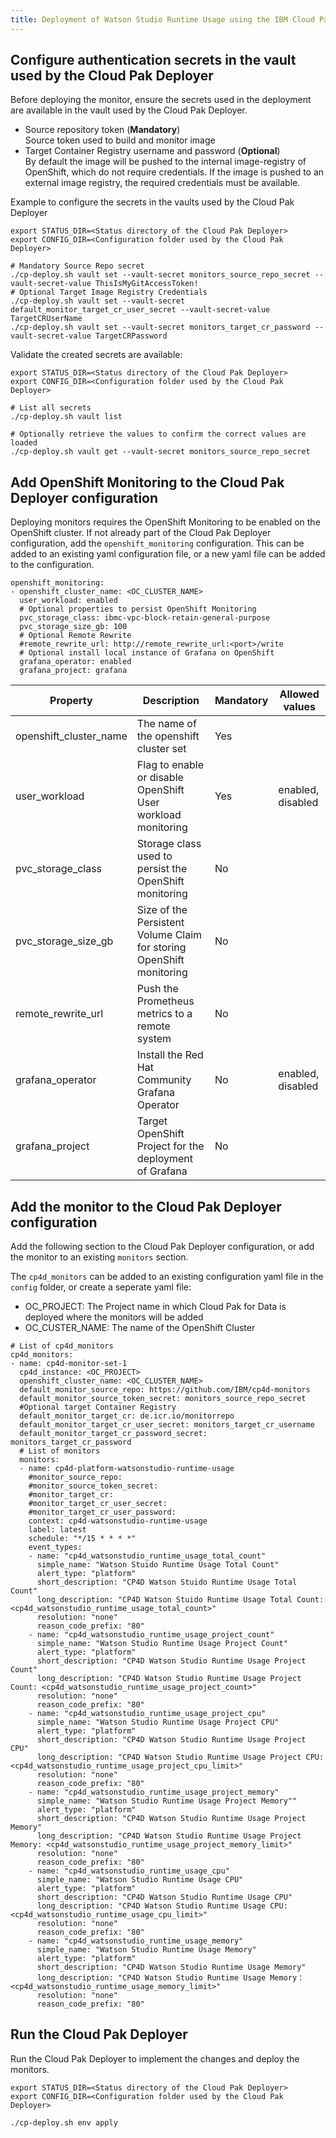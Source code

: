```yaml
---
title: Deployment of Watson Studio Runtime Usage using the IBM Cloud Pak Deployer 
---
```


## Configure authentication secrets in the vault used by the Cloud Pak Deployer

Before deploying the monitor, ensure the secrets used in the deployment are available in the vault used by the Cloud Pak Deployer.
- Source repository token (**Mandatory**)  
  Source token used to build and monitor image
- Target Container Registry username and password (**Optional**)  
  By default the image will be pushed to the internal image-registry of OpenShift, which do not require credentials. If the image is pushed to an external image registry, the required credentials must be available. 

Example to configure the secrets in the vaults used by the Cloud Pak Deployer

```
export STATUS_DIR=<Status directory of the Cloud Pak Deployer>
export CONFIG_DIR=<Configuration folder used by the Cloud Pak Deployer>

# Mandatory Source Repo secret
./cp-deploy.sh vault set --vault-secret monitors_source_repo_secret --vault-secret-value ThisIsMyGitAccessToken!
# Optional Target Image Registry Credentials
./cp-deploy.sh vault set --vault-secret default_monitor_target_cr_user_secret --vault-secret-value TargetCRUserName
./cp-deploy.sh vault set --vault-secret monitors_target_cr_password --vault-secret-value TargetCRPassword
```

Validate the created secrets are available:
```
export STATUS_DIR=<Status directory of the Cloud Pak Deployer>
export CONFIG_DIR=<Configuration folder used by the Cloud Pak Deployer>

# List all secrets
./cp-deploy.sh vault list

# Optionally retrieve the values to confirm the correct values are loaded
./cp-deploy.sh vault get --vault-secret monitors_source_repo_secret
```

## Add OpenShift Monitoring to the Cloud Pak Deployer configuration

Deploying monitors requires the OpenShift Monitoring to be enabled on the OpenShift cluster. If not already part of the Cloud Pak Deployer configuration, add the `openshift_monitoring` configuration. This can be added to an existing yaml configuration file, or a new yaml file can be added to the configuration.

```
openshift_monitoring:
- openshift_cluster_name: <OC_CLUSTER_NAME>
  user_workload: enabled
  # Optional properties to persist OpenShift Monitoring
  pvc_storage_class: ibmc-vpc-block-retain-general-purpose
  pvc_storage_size_gb: 100
  # Optional Remote Rewrite
  #remote_rewrite_url: http://remote_rewrite_url:<port>/write
  # Optional install local instance of Grafana on OpenShift
  grafana_operator: enabled
  grafana_project: grafana
```


| Property | Description                                                          | Mandatory | Allowed values |
| -------- | -------------------------------------------------------------------- | --------- | -------------- |
| openshift_cluster_name  | The name of the openshift cluster set    | Yes       |   |
| user_workload | Flag to enable or disable OpenShift User workload monitoring | Yes       | enabled, disabled  |
| pvc_storage_class | Storage class used to persist the OpenShift monitoring | No       |  |
| pvc_storage_size_gb | Size of the Persistent Volume Claim for storing OpenShift monitoring | No       |  |
| remote_rewrite_url | Push the Prometheus metrics to a remote system | No       |  |
| grafana_operator | Install the Red Hat Community Grafana Operator | No       | enabled, disabled  |
| grafana_project | Target OpenShift Project for the deployment of Grafana | No       |  |



## Add the monitor to the Cloud Pak Deployer configuration

Add the following section to the Cloud Pak Deployer configuration, or add the monitor to an existing `monitors` section. 

The `cp4d_monitors` can be added to an existing configuration yaml file in the `config` folder, or create a seperate yaml file:
- OC_PROJECT: The Project name in which Cloud Pak for Data is deployed where the monitors will be added
- OC_CUSTER_NAME: The name of the OpenShift Cluster

```
# List of cp4d_monitors
cp4d_monitors:
- name: cp4d-monitor-set-1
  cp4d_instance: <OC_PROJECT>
  openshift_cluster_name: <OC_CLUSTER_NAME>
  default_monitor_source_repo: https://github.com/IBM/cp4d-monitors
  default_monitor_source_token_secret: monitors_source_repo_secret
  #Optional target Container Registry
  default_monitor_target_cr: de.icr.io/monitorrepo  
  default_monitor_target_cr_user_secret: monitors_target_cr_username
  default_monitor_target_cr_password_secret: monitors_target_cr_password
  # List of monitors
  monitors:
  - name: cp4d-platform-watsonstudio-runtime-usage
    #monitor_source_repo:             
    #monitor_source_token_secret:    
    #monitor_target_cr:              
    #monitor_target_cr_user_secret:  
    #monitor_target_cr_user_password:
    context: cp4d-watsonstudio-runtime-usage
    label: latest
    schedule: "*/15 * * * *"
    event_types:
    - name: "cp4d_watsonstudio_runtime_usage_total_count"
      simple_name: "Watson Stuido Runtime Usage Total Count"
      alert_type: "platform"
      short_description: "CP4D Watson Stuido Runtime Usage Total Count"
      long_description: "CP4D Watson Stuido Runtime Usage Total Count: <cp4d_watsonstudio_runtime_usage_total_count>"
      resolution: "none"
      reason_code_prefix: "80"
    - name: "cp4d_watsonstudio_runtime_usage_project_count"
      simple_name: "Watson Studio Runtime Usage Project Count"
      alert_type: "platform"
      short_description: "CP4D Watson Studio Runtime Usage Project Count"
      long_description: "CP4D Watson Studio Runtime Usage Project Count: <cp4d_watsonstudio_runtime_usage_project_count>"
      resolution: "none"
      reason_code_prefix: "80"
    - name: "cp4d_watsonstudio_runtime_usage_project_cpu"
      simple_name: "Watson Studio Runtime Usage Project CPU"
      alert_type: "platform"
      short_description: "CP4D Watson Studio Runtime Usage Project CPU"
      long_description: "CP4D Watson Studio Runtime Usage Project CPU: <cp4d_watsonstudio_runtime_usage_project_cpu_limit>"
      resolution: "none"
      reason_code_prefix: "80"
    - name: "cp4d_watsonstudio_runtime_usage_project_memory"
      simple_name: "Watson Studio Runtime Usage Project Memory""
      alert_type: "platform"
      short_description: "CP4D Watson Studio Runtime Usage Project Memory"
      long_description: "CP4D Watson Studio Runtime Usage Project Memory: <cp4d_watsonstudio_runtime_usage_project_memory_limit>"
      resolution: "none"
      reason_code_prefix: "80"
    - name: "cp4d_watsonstudio_runtime_usage_cpu"
      simple_name: "Watson Studio Runtime Usage CPU"
      alert_type: "platform"
      short_description: "CP4D Watson Studio Runtime Usage CPU"
      long_description: "CP4D Watson Studio Runtime Usage CPU: <cp4d_watsonstudio_runtime_usage_cpu_limit>"
      resolution: "none"
      reason_code_prefix: "80"
    - name: "cp4d_watsonstudio_runtime_usage_memory"
      simple_name: "Watson Studio Runtime Usage Memory"
      alert_type: "platform"
      short_description: "CP4D Watson Studio Runtime Usage Memory"
      long_description: "CP4D Watson Studio Runtime Usage Memory：<cp4d_watsonstudio_runtime_usage_memory_limit>"
      resolution: "none"
      reason_code_prefix: "80"
```

## Run the Cloud Pak Deployer

Run the Cloud Pak Deployer to implement the changes and deploy the monitors. 

```
export STATUS_DIR=<Status directory of the Cloud Pak Deployer>
export CONFIG_DIR=<Configuration folder used by the Cloud Pak Deployer>

./cp-deploy.sh env apply
```
